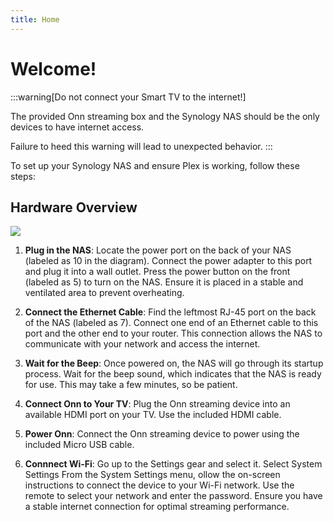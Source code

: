 ```yaml
---
title: Home
---
```


# Welcome!

:::warning[Do not connect your Smart TV to the internet!]

The provided Onn streaming box and the Synology NAS should be the only devices to have internet access.

Failure to heed this warning will lead to unexpected behavior.
:::


To set up your Synology NAS and ensure Plex is working, follow these steps:

## Hardware Overview

![](img/hardware-overview.png)

1. **Plug in the NAS**: Locate the power port on the back of your NAS (labeled as 10 in the diagram). Connect the power adapter to this port and plug it into a wall outlet. Press the power button on the front (labeled as 5) to turn on the NAS. Ensure it is placed in a stable and ventilated area to prevent overheating.

2. **Connect the Ethernet Cable**: Find the leftmost RJ-45 port on the back of the NAS (labeled as 7). Connect one end of an Ethernet cable to this port and the other end to your router. This connection allows the NAS to communicate with your network and access the internet.

3. **Wait for the Beep**: Once powered on, the NAS will go through its startup process. Wait for the beep sound, which indicates that the NAS is ready for use. This may take a few minutes, so be patient.

4. **Connect Onn to Your TV**: Plug the Onn streaming device into an available HDMI port on your TV. Use the included HDMI cable.

5. **Power Onn**: Connect the Onn streaming device to power using the included Micro USB cable.

6. **Connnect Wi-Fi**: Go up to the Settings gear and select it.
Select System Settings
From the System Settings menu, ollow the on-screen instructions to connect the device to your Wi-Fi network. Use the remote to select your network and enter the password. Ensure you have a stable internet connection for optimal streaming performance.

